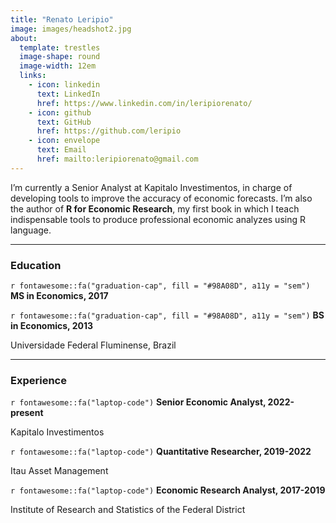 ---
title: "Renato Leripio"
image: images/headshot2.jpg
about: 
  template: trestles
  image-shape: round
  image-width: 12em
  links:
    - icon: linkedin
      text: LinkedIn
      href: https://www.linkedin.com/in/leripiorenato/
    - icon: github
      text: GitHub
      href: https://github.com/leripio
    - icon: envelope
      text: Email
      href: mailto:leripiorenato@gmail.com
---

I’m currently a Senior Analyst at Kapitalo Investimentos, in charge of developing tools to improve the accuracy of economic forecasts. I'm also the author of **R for Economic Research**, my first book in which I teach indispensable tools to produce professional economic analyzes using R language. 

-----------------------------------------------------------------------------------------------------------------------------------

### Education

`r fontawesome::fa("graduation-cap", fill = "#98A08D", a11y = "sem")` **MS in Economics, 2017** </p>
`r fontawesome::fa("graduation-cap", fill = "#98A08D", a11y = "sem")` **BS in Economics, 2013** </p>
<p class="custom-filiation">Universidade Federal Fluminense, Brazil</p>

-----------------------------------------------------------------------------------------------------------------------------------

### Experience

`r fontawesome::fa("laptop-code")` **Senior Economic Analyst, 2022-present**</p>   

<p class="custom-filiation">Kapitalo Investimentos</p>  

`r fontawesome::fa("laptop-code")` **Quantitative Researcher, 2019-2022**</p>    
<p class="custom-filiation">Itau Asset Management</p>

`r fontawesome::fa("laptop-code")` **Economic Research Analyst, 2017-2019**</p>    

<p class="custom-filiation">Institute of Research and Statistics of the Federal District</p>


